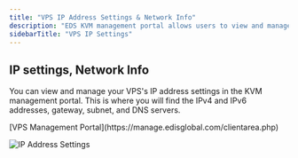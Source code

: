 ```yaml
---
title: "VPS IP Address Settings & Network Info"
description: "EDS KVM management portal allows users to view and manage their VPS's IP address settings, including IPv4 and IPv6 addresses, gateway, subnet, and DNS servers."
sidebarTitle: "VPS IP Settings"
---
```


## IP settings, Network Info

You can view and manage your VPS's IP address settings in the KVM management portal. This is where you will find the IPv4 and IPv6 addresses, gateway, subnet, and DNS servers.

<Steps>
  <Step title="Log in to your">
    [VPS Management Portal](https://manage.edisglobal.com/clientarea.php)
  </Step>
  <Step title="Locate your VPS in the Services tab">
    
  </Step>
  <Step title='Click "Network info"'>
    
  </Step>
</Steps>

![IP Address Settings](/assets/vps-network-info.webp)
